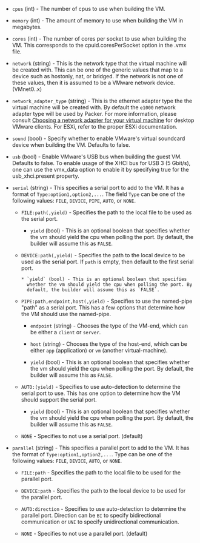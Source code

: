 <!-- Code generated from the comments of the HWConfig struct in builder/vmware/common/hw_config.go; DO NOT EDIT MANUALLY -->

- `cpus` (int) - The number of cpus to use when building the VM.

- `memory` (int) - The amount of memory to use when building the VM in megabytes.

- `cores` (int) - The number of cores per socket to use when building the VM. This
  corresponds to the cpuid.coresPerSocket option in the .vmx file.

- `network` (string) - This is the network type that the virtual machine will be created with.
  This can be one of the generic values that map to a device such as
  hostonly, nat, or bridged. If the network is not one of these values,
  then it is assumed to be a VMware network device. (VMnet0..x)

- `network_adapter_type` (string) - This is the ethernet adapter type the the virtual machine will be
  created with. By default the `e1000` network adapter type will be used
  by Packer. For more information, please consult [Choosing a network
  adapter for your virtual
  machine](https://kb.vmware.com/s/article/1001805) for desktop VMware
  clients. For ESXi, refer to the proper ESXi documentation.

- `sound` (bool) - Specify whether to enable VMware's virtual soundcard device when
  building the VM. Defaults to false.

- `usb` (bool) - Enable VMware's USB bus when building the guest VM. Defaults to false.
  To enable usage of the XHCI bus for USB 3 (5 Gbit/s), one can use the
  vmx_data option to enable it by specifying true for the usb_xhci.present
  property.

- `serial` (string) - This specifies a serial port to add to the VM. It has a format of
  `Type:option1,option2,...`. The field `Type` can be one of the following
  values: `FILE`, `DEVICE`, `PIPE`, `AUTO`, or `NONE`.

  - `FILE:path(,yield)` - Specifies the path to the local file to be used
    as the serial port.

    - `yield` (bool) - This is an optional boolean that specifies
      whether the vm should yield the cpu when polling the port. By
      default, the builder will assume this as `FALSE`.

  - `DEVICE:path(,yield)` - Specifies the path to the local device to be
      used as the serial port. If `path` is empty, then default to the first
    serial port.

        * `yield` (bool) - This is an optional boolean that specifies
          whether the vm should yield the cpu when polling the port. By
          default, the builder will assume this as `FALSE`.

  - `PIPE:path,endpoint,host(,yield)` - Specifies to use the named-pipe
    "path" as a serial port. This has a few options that determine how the
    VM should use the named-pipe.

    - `endpoint` (string) - Chooses the type of the VM-end, which can be
      either a `client` or `server`.

    - `host` (string) - Chooses the type of the host-end, which can
      be either `app` (application) or `vm` (another virtual-machine).

    - `yield` (bool) - This is an optional boolean that specifies
      whether the vm should yield the cpu when polling the port. By
      default, the builder will assume this as `FALSE`.

  - `AUTO:(yield)` - Specifies to use auto-detection to determine the
    serial port to use. This has one option to determine how the VM should
    support the serial port.

    - `yield` (bool) - This is an optional boolean that specifies
      whether the vm should yield the cpu when polling the port. By
      default, the builder will assume this as `FALSE`.

  - `NONE` - Specifies to not use a serial port. (default)

- `parallel` (string) - This specifies a parallel port to add to the VM. It has the format of
  `Type:option1,option2,...`. Type can be one of the following values:
  `FILE`, `DEVICE`, `AUTO`, or `NONE`.

  - `FILE:path` - Specifies the path to the local file to be used
    for the parallel port.

  - `DEVICE:path` - Specifies the path to the local device to be used
    for the parallel port.

  - `AUTO:direction` - Specifies to use auto-detection to determine the
    parallel port. Direction can be `BI` to specify bidirectional
    communication or `UNI` to specify unidirectional communication.

  - `NONE` - Specifies to not use a parallel port. (default)
